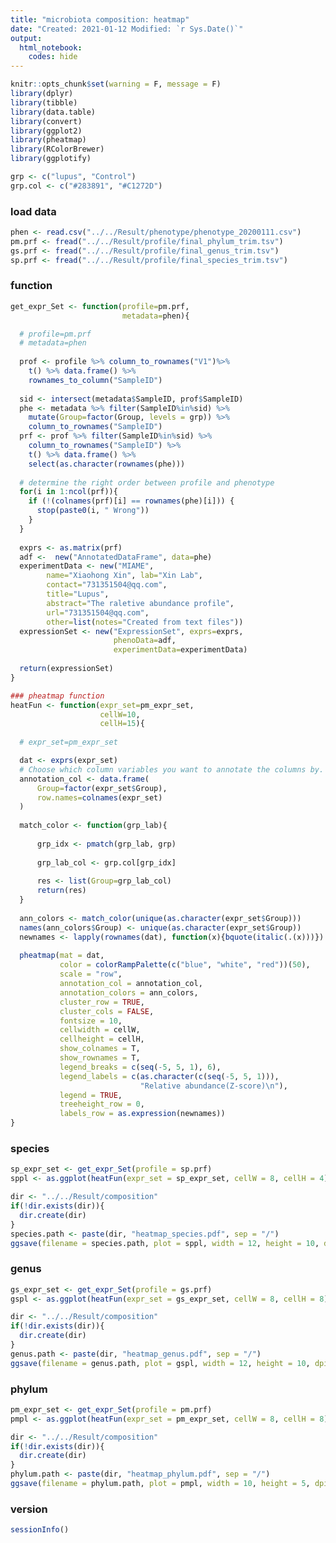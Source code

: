 ---
title: "microbiota composition: heatmap"
date: "Created: 2021-01-12 Modified: `r Sys.Date()`"
output: 
  html_notebook:
    codes: hide
---

```{r setup, include=FALSE}
knitr::opts_chunk$set(warning = F, message = F)
library(dplyr)
library(tibble)
library(data.table)
library(convert)
library(ggplot2)
library(pheatmap)
library(RColorBrewer)
library(ggplotify)

grp <- c("lupus", "Control")
grp.col <- c("#283891", "#C1272D")
```


### load data
```{r}
phen <- read.csv("../../Result/phenotype/phenotype_20200111.csv")
pm.prf <- fread("../../Result/profile/final_phylum_trim.tsv") 
gs.prf <- fread("../../Result/profile/final_genus_trim.tsv")
sp.prf <- fread("../../Result/profile/final_species_trim.tsv")
```


### function 
```{r}
get_expr_Set <- function(profile=pm.prf,
                         metadata=phen){

  # profile=pm.prf
  # metadata=phen
  
  prof <- profile %>% column_to_rownames("V1")%>% 
    t() %>% data.frame() %>% 
    rownames_to_column("SampleID") 
  
  sid <- intersect(metadata$SampleID, prof$SampleID)
  phe <- metadata %>% filter(SampleID%in%sid) %>%
    mutate(Group=factor(Group, levels = grp)) %>%
    column_to_rownames("SampleID")
  prf <- prof %>% filter(SampleID%in%sid) %>%
    column_to_rownames("SampleID") %>%
    t() %>% data.frame() %>%
    select(as.character(rownames(phe)))
  
  # determine the right order between profile and phenotype 
  for(i in 1:ncol(prf)){ 
    if (!(colnames(prf)[i] == rownames(phe)[i])) {
      stop(paste0(i, " Wrong"))
    }
  }
  
  exprs <- as.matrix(prf)
  adf <-  new("AnnotatedDataFrame", data=phe)
  experimentData <- new("MIAME",
        name="Xiaohong Xin", lab="Xin Lab",
        contact="731351504@qq.com",
        title="Lupus",
        abstract="The raletive abundance profile",
        url="731351504@qq.com",
        other=list(notes="Created from text files"))
  expressionSet <- new("ExpressionSet", exprs=exprs,
                       phenoData=adf, 
                       experimentData=experimentData)
  
  return(expressionSet)
}

### pheatmap function
heatFun <- function(expr_set=pm_expr_set,
                    cellW=10,
                    cellH=15){
  
  # expr_set=pm_expr_set

  dat <- exprs(expr_set) 
  # Choose which column variables you want to annotate the columns by.
  annotation_col <- data.frame(
      Group=factor(expr_set$Group),
      row.names=colnames(expr_set)
  )
  
  match_color <- function(grp_lab){
  
      grp_idx <- pmatch(grp_lab, grp)
      
      grp_lab_col <- grp.col[grp_idx]
      
      res <- list(Group=grp_lab_col)
      return(res)
  }
  
  ann_colors <- match_color(unique(as.character(expr_set$Group)))
  names(ann_colors$Group) <- unique(as.character(expr_set$Group))
  newnames <- lapply(rownames(dat), function(x){bquote(italic(.(x)))})
  
  pheatmap(mat = dat, 
           color = colorRampPalette(c("blue", "white", "red"))(50),
           scale = "row", 
           annotation_col = annotation_col, 
           annotation_colors = ann_colors,  
           cluster_row = TRUE, 
           cluster_cols = FALSE,
           fontsize = 10, 
           cellwidth = cellW, 
           cellheight = cellH,
           show_colnames = T,
           show_rownames = T,
           legend_breaks = c(seq(-5, 5, 1), 6),
           legend_labels = c(as.character(c(seq(-5, 5, 1))),
                             "Relative abundance(Z-score)\n"),
           legend = TRUE,
           treeheight_row = 0,
           labels_row = as.expression(newnames))
}
```


### species
```{r, fig.height=5, fig.width=12}
sp_expr_set <- get_expr_Set(profile = sp.prf)
sppl <- as.ggplot(heatFun(expr_set = sp_expr_set, cellW = 8, cellH = 4))

dir <- "../../Result/composition"
if(!dir.exists(dir)){
  dir.create(dir)
}
species.path <- paste(dir, "heatmap_species.pdf", sep = "/")
ggsave(filename = species.path, plot = sppl, width = 12, height = 10, dpi = 600)
```


### genus
```{r, fig.height=5, fig.width=12}
gs_expr_set <- get_expr_Set(profile = gs.prf)
gspl <- as.ggplot(heatFun(expr_set = gs_expr_set, cellW = 8, cellH = 8))

dir <- "../../Result/composition"
if(!dir.exists(dir)){
  dir.create(dir)
}
genus.path <- paste(dir, "heatmap_genus.pdf", sep = "/")
ggsave(filename = genus.path, plot = gspl, width = 12, height = 10, dpi = 600)
```


### phylum
```{r, fig.height=5, fig.width=12}
pm_expr_set <- get_expr_Set(profile = pm.prf)
pmpl <- as.ggplot(heatFun(expr_set = pm_expr_set, cellW = 8, cellH = 8))

dir <- "../../Result/composition"
if(!dir.exists(dir)){
  dir.create(dir)
}
phylum.path <- paste(dir, "heatmap_phylum.pdf", sep = "/")
ggsave(filename = phylum.path, plot = pmpl, width = 10, height = 5, dpi = 600)
```


### version
```{r}
sessionInfo()
```
